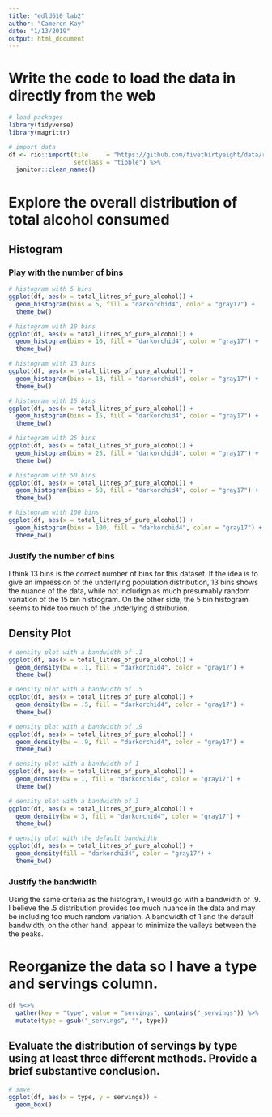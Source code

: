 ```yaml
---
title: "edld610_lab2"
author: "Cameron Kay"
date: "1/13/2019"
output: html_document
---
```


# Write the code to load the data in directly from the web

```r
# load packages
library(tidyverse)
library(magrittr)

# import data
df <- rio::import(file     = "https://github.com/fivethirtyeight/data/raw/master/alcohol-consumption/drinks.csv",
                  setclass = "tibble") %>%
  janitor::clean_names()
```

# Explore the overall distribution of total alcohol consumed

## Histogram

### Play with the number of bins

```r
# histogram with 5 bins
ggplot(df, aes(x = total_litres_of_pure_alcohol)) +
  geom_histogram(bins = 5, fill = "darkorchid4", color = "gray17") +
  theme_bw()

# histogram with 10 bins
ggplot(df, aes(x = total_litres_of_pure_alcohol)) +
  geom_histogram(bins = 10, fill = "darkorchid4", color = "gray17") +
  theme_bw()

# histogram with 13 bins
ggplot(df, aes(x = total_litres_of_pure_alcohol)) +
  geom_histogram(bins = 13, fill = "darkorchid4", color = "gray17") +
  theme_bw()

# histogram with 15 bins
ggplot(df, aes(x = total_litres_of_pure_alcohol)) +
  geom_histogram(bins = 15, fill = "darkorchid4", color = "gray17") +
  theme_bw()

# histogram with 25 bins
ggplot(df, aes(x = total_litres_of_pure_alcohol)) +
  geom_histogram(bins = 25, fill = "darkorchid4", color = "gray17") +
  theme_bw()

# histogram with 50 bins
ggplot(df, aes(x = total_litres_of_pure_alcohol)) +
  geom_histogram(bins = 50, fill = "darkorchid4", color = "gray17") +
  theme_bw()

# histogram with 100 bins
ggplot(df, aes(x = total_litres_of_pure_alcohol)) +
  geom_histogram(bins = 100, fill = "darkorchid4", color = "gray17") +
  theme_bw()
```

### Justify the number of bins

I think 13 bins is the correct number of bins for this dataset. If the idea is to give an impression of the underlying population distribution, 13 bins shows the nuance of the data, while not includign as much presumably random variation of the 15 bin histrogram. On the other side, the 5 bin histogram seems to hide too much of the underlying distribution. 

## Density Plot

```r
# density plot with a bandwidth of .1
ggplot(df, aes(x = total_litres_of_pure_alcohol)) +
  geom_density(bw = .1, fill = "darkorchid4", color = "gray17") +
  theme_bw()

# density plot with a bandwidth of .5
ggplot(df, aes(x = total_litres_of_pure_alcohol)) +
  geom_density(bw = .5, fill = "darkorchid4", color = "gray17") +
  theme_bw()

# density plot with a bandwidth of .9
ggplot(df, aes(x = total_litres_of_pure_alcohol)) +
  geom_density(bw = .9, fill = "darkorchid4", color = "gray17") +
  theme_bw()

# density plot with a bandwidth of 1
ggplot(df, aes(x = total_litres_of_pure_alcohol)) +
  geom_density(bw = 1, fill = "darkorchid4", color = "gray17") +
  theme_bw()

# density plot with a bandwidth of 3
ggplot(df, aes(x = total_litres_of_pure_alcohol)) +
  geom_density(bw = 3, fill = "darkorchid4", color = "gray17") +
  theme_bw()

# density plot with the default bandwidth
ggplot(df, aes(x = total_litres_of_pure_alcohol)) +
  geom_density(fill = "darkorchid4", color = "gray17") +
  theme_bw()
```

### Justify the bandwidth

Using the same criteria as the histogram, I would go with a bandwidth of .9. I believe the .5 distribution provides too much nuance in the data and may be including too much random variation. A bandwidth of 1 and the default bandwidth, on the other hand, appear to minimize the valleys between the the peaks.

# Reorganize the data so I have a type and servings column.

```r
df %<>%
  gather(key = "type", value = "servings", contains("_servings")) %>%
  mutate(type = gsub("_servings", "", type))
```

## Evaluate the distribution of servings by type using at least three different methods. Provide a brief substantive conclusion.

```r
# save 
ggplot(df, aes(x = type, y = servings)) +
  geom_box()
```
